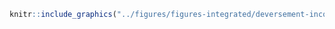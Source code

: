 <!-- #### Déversements accidentels - Contenu inconnu {-} -->


<!-- -------------------------------------------------- -->

```r
knitr::include_graphics("../figures/figures-integrated/deversement-inconnus.png")
```

<br>
